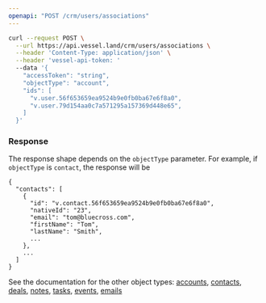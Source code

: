```yaml
---
openapi: "POST /crm/users/associations"
---
```


<RequestExample>

```bash Request
curl --request POST \
  --url https://api.vessel.land/crm/users/associations \
  --header 'Content-Type: application/json' \
  --header 'vessel-api-token: '
  --data '{
    "accessToken": "string",
    "objectType": "account",
    "ids": [
      "v.user.56f653659ea9524b9e0fb0ba67e6f8a0",
      "v.user.79d154aa0c7a571295a157369d448e65",
    ]
  }'
```

</RequestExample>

### Response

The response shape depends on the `objectType` parameter.
For example, if `objectType` is `contact`, the response will be

```
{
  "contacts": [
    {
      "id": "v.contact.56f653659ea9524b9e0fb0ba67e6f8a0",
      "nativeId": "23",
      "email": "tom@bluecross.com",
      "firstName": "Tom",
      "lastName": "Smith",
      ...
    },
    ...
  ]
}
```

See the documentation for the other object types:
[accounts](https://docs.vessel.land/api-reference/crm/get-all-accounts#response),
[contacts](https://docs.vessel.land/api-reference/crm/get-all-contacts#response),
[deals](https://docs.vessel.land/api-reference/crm/get-all-deals#response),
[notes](https://docs.vessel.land/api-reference/crm/get-all-notes#response),
[tasks](https://docs.vessel.land/api-reference/crm/get-all-tasks#response),
[events](https://docs.vessel.land/api-reference/crm/get-all-events#response),
[emails](https://docs.vessel.land/api-reference/crm/get-all-emails#response)
